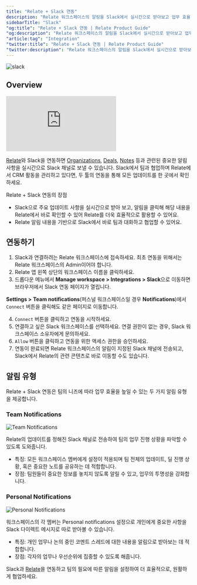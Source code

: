 ```yaml
---
title: "Relate + Slack 연동"
description: "Relate 워크스페이스의 알림을 Slack에서 실시간으로 받아보고 업무 효율 높이기"
sidebarTitle: "Slack"
"og:title": "Relate + Slack 연동 | Relate Product Guide"
"og:description": "Relate 워크스페이스의 알림을 Slack에서 실시간으로 받아보고 업무 효율 높이기"
"article:tag": "Integration"
"twitter:title": "Relate + Slack 연동 | Relate Product Guide"
"twitter:description": "Relate 워크스페이스의 알림을 Slack에서 실시간으로 받아보고 업무 효율 높이기"
---
```


![slack](/images/integrations/slack.png)

## Overview

<div
  style={{
    position: "relative",
    paddingBottom: "69.74664679582713%",
    height: 0,
  }}
>
  <iframe
    video autoplay
    src="https://player.vimeo.com/video/1037931720?h=f285908e2d&amp;badge=0&amp;autoplay=1;player_id=0&amp;app_id=58479"
    frameborder="0"
    allow="autoplay; fullscreen; picture-in-picture"
    title="Relate Slack Integration"
    webkitAllowFullScreen
    mozallowFullScreen
    allowFullScreen
    style={{
      position: "absolute",
      top: 0,
      left: 0,
      width: "100%",
      height: "100%",
    }}
  ></iframe>
</div>

[Relate](https://www.relate.so/)와 Slack을 연동하면 [Organizations](/features/organizations), [Deals](/features/deals), [Notes](features/notes) 등과 관련된 중요한 알림 사항을 실시간으로 Slack 채널로 보낼 수 있습니다. Slack에서 팀과 협업하며 Relate에서 CRM 활동을 관리하고 있다면, 두 툴의 연동을 통해 모든 업데이트를 한 곳에서 확인하세요.

Relate + Slack 연동의 장점

- Slack으로 주요 업데이트 사항을 실시간으로 받아 보고, 알림을 클릭해 해당 내용을 Relate에서 바로 확인할 수 있어 Relate를 더욱 효율적으로 활용할 수 있어요.
- Relate 알림 내용을 기반으로 Slack에서 바로 팀과 대화하고 협업할 수 있어요.

## 연동하기

1. Slack과 연결하려는 Relate 워크스페이스에 접속하세요. 최초 연동을 위해서는 Relate 워크스페이스의 Admin이어야 합니다.
2. Relate 앱 왼쪽 상단의 워크스페이스 이름을 클릭하세요.
3. 드롭다운 메뉴에서 **Manage workspace > Integrations > Slack**으로 이동하면 브라우저에서 Slack 연동 페이지가 열립니다.

<Tip>**Settings >** **Team notifications**(퍼스널 워크스페이스일 경우 **Notifications**)에서 `Connect` 버튼을 클릭해도 같은 페이지로 이동합니다.</Tip>

4. `Connect` 버튼을 클릭하고 연동을 시작하세요.
5. 연결하고 싶은 Slack 워크스페이스를 선택하세요. 연결 권한이 없는 경우, Slack 워크스페이스 소유자에게 문의하세요.
6. `Allow` 버튼을 클릭하고 연동을 위한 액세스 권한을 승인하세요.
7. 연동이 완료되면 Relate 워크스페이스의 알림이 지정된 Slack 채널에 전송되고, Slack에서 Relate의 관련 콘텐츠로 바로 이동할 수도 있습니다.

## 알림 유형

Relate + Slack 연동은 팀의 니즈에 따라 업무 효율을 높일 수 있는 두 가지 알림 유형을 제공합니다.

### Team Notifications

![Team Notifications](/images/integrations/teamnotifications.png)

Relate의 업데이트를 정해진 Slack 채널로 전송하여 팀의 업무 진행 상황을 파악할 수 있도록 도와줍니다.

- 특징: 모든 워크스페이스 멤버에게 설정이 적용되며 팀 전체의 업데이트, 딜 진행 상황, 혹은 중요한 노트를 공유하는 데 적합합니다.
- 장점: 팀원들이 중요한 정보를 놓치지 않도록 알릴 수 있고, 업무의 투명성을 강화합니다.

### Personal Notifications

![Personal Notifications](/images/integrations/personalnotifications.png)

워크스페이스의 각 멤버는 Personal notifications 설정으로 개인에게 중요한 사항을 Slack 다이렉트 메시지로 따로 받아볼 수 있습니다.

- 특징: 개인 업무나 논의 중인 코멘트 스레드에 대한 내용을 알림으로 받아보는 데 적합합니다.
- 장점: 각자의 업무나 우선순위에 집중할 수 있도록 해줍니다.

Slack과 [Relate](https://www.relate.kr/)을 연동하고 팀의 필요에 따른 알림을 설정하여 더 효율적으로, 원활하게 협업하세요.
